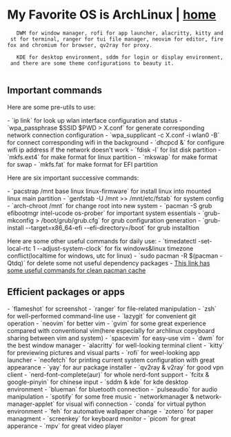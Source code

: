 = My Favorite OS is ArchLinux | [[/index|home]] =
    DWM for window manager, rofi for app launcher, alacritty, kitty and st for terminal, ranger for tui file manager, neovim for editor, firefox and chromium for browser, qv2ray for proxy.
    
    KDE for desktop environment, sddm for login or display environment, and there are some theme configurations to beauty it.
    
== Important commands ==

Here are some pre-utils to use:

- `ip link` for look up wlan interface configuration and status
- `wpa_passphrase $SSID $PWD > X.conf` for generate corresponding network connection configuration
- `wpa_supplicant -c X.conf -i wlan0 -B` for connect corresponding wifi in the background
- `dhcpcd &` for configure wifi ip address if the network doesn't work
- `fdisk -l` for list disk partition
- `mkfs.ext4` for make format for linux partition
- `mkswap` for make format for swap
- `mkfs.fat` for make format for EFI partition
 
Here are six important successive commands: 
 
- `pacstrap /mnt base linux linux-firmware` for install linux into mounted linux main partition
- `genfstab -U /mnt >> /mnt/etc/fstab` for system config
- `arch-chroot /mnt` for change root into new system
- `pacman -S grub efibootmgr intel-ucode os-prober` for important system essentials
- `grub-mkconfig > /boot/grub/grub.cfg` for grub configuration generation
- `grub-install --target=x86_64-efi --efi-directory=/boot` for grub installtion
 
Here are some other useful commands for daily use:
- `timedatectl -set-local-rtc 1 --adjust-system-clock` for fix windows&linux timezone conflict(localtime for windows, utc for linux)
- `sudo pacman -R $(pacman -Qtdq)` for delete some not useful dependency packages
- [[https://zhongguo.eskere.club/%E5%A6%82%E4%BD%95%E6%B8%85%E7%90%86-arch-linux-%E4%B8%AD%E7%9A%84%E5%8C%85%E7%BC%93%E5%AD%98/2021-09-03/|This link has some useful commands for clean pacman cache]]
 
== Efficient packages or apps ==

- `flameshot` for screenshot
- `ranger` for file-related manipulation
- `zsh` for well-performed command-line use
- `lazygit` for convenient git operation
- `neovim` for better vim
- `gvim` for some great experience compared with conventional vim(here especially for archlinux copyboard sharing between vim and system)
- `spacevim` for easy-use vim
- `dwm` for the best window manager
- `alacritty` for well-looking terminal client
- `kitty` for previewing pictures and visual parts
- `rofi` for weel-looking app launcher
- `neofetch` for printing current system configuration with great appearance
- `yay` for aur package installer
- `qv2ray & v2ray` for good vpn client
- `nerd-font-complete(aur)` for whole nerd-font support
- `fcitx & google-pinyin` for chinese input
- `sddm & kde` for kde desktop environment
- `blueman` for bluetooth connection
- `pulseaudio` for audio manipulation
- `spotify` for some free music
- `networkmanager & network-manager-applet` for visual wifi connection
- `conda` for virtual python environment
- `feh` for automative wallpaper change
- `zotero` for paper managment
- `screenkey` for keyboard monitor
- `picom` for great apperance
- `mpv` for great video player
